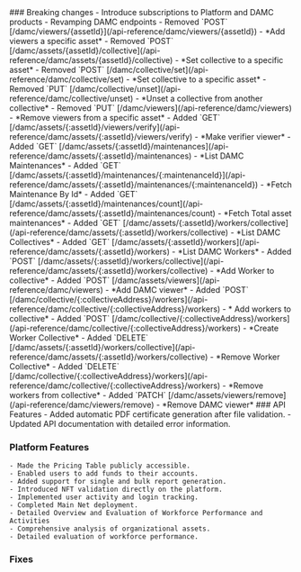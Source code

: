<Accordion title="August 2024">
  ### Breaking changes
    - Introduce subscriptions to Platform and DAMC products
    - Revamping DAMC endpoints
        - Removed `POST` [/damc/viewers/{assetId}](/api-reference/damc/viewers/{assetId}) - *Add viewers a specific asset*
        - Removed `POST` [/damc/assets/{assetId}/collective](/api-reference/damc/assets/{assetId}/collective) - *Set collective to a specific asset*
        - Removed `POST` [/damc/collective/set](/api-reference/damc/collective/set) - *Set collective to a specific asset*
        - Removed `PUT` [/damc/collective/unset](/api-reference/damc/collective/unset) - *Unset a collective from another collective*
        - Removed `PUT` [/damc/viewers](/api-reference/damc/viewers) - *Remove viewers from a specific asset*
        - Added `GET` [/damc/assets/{:assetId}/viewers/verify](/api-reference/damc/assets/{:assetId}/viewers/verify) - *Make verifier viewer*
        - Added `GET` [/damc/assets/{:assetId}/maintenances](/api-reference/damc/assets/{:assetId}/maintenances) - *List DAMC Maintenances*
        - Added `GET` [/damc/assets/{:assetId}/maintenances/{:maintenanceId}](/api-reference/damc/assets/{:assetId}/maintenances/{:maintenanceId}) - *Fetch Maintenance By Id*
        - Added `GET` [/damc/assets/{:assetId}/maintenances/count](/api-reference/damc/assets/{:assetId}/maintenances/count) - *Fetch Total asset maintenances*
        - Added `GET` [/damc/assets/{:assetId}/workers/collective](/api-reference/damc/assets/{:assetId}/workers/collective) - *List DAMC Collectives*
        - Added `GET` [/damc/assets/{:assetId}/workers](/api-reference/damc/assets/{:assetId}/workers) - *List DAMC Workers*
        - Added `POST` [/damc/assets/{:assetId}/workers/collective](/api-reference/damc/assets/{:assetId}/workers/collective) - *Add Worker to collective*
        - Added `POST` [/damc/assets/viewers](/api-reference/damc/viewers) - *Add DAMC viewer*
        - Added `POST` [/damc/collective/{:collectiveAddress}/workers](/api-reference/damc/collective/{:collectiveAddress}/workers) - * Add workers to collective*
        - Added `POST` [/damc/collective/{:collectiveAddress}/workers](/api-reference/damc/collective/{:collectiveAddress}/workers) - *Create Worker Collective*
        - Added `DELETE` [/damc/assets/{:assetId}/workers/collective](/api-reference/damc/assets/{:assetId}/workers/collective) - *Remove Worker Collective*
        - Added `DELETE` [/damc/collective/{:collectiveAddress}/workers](/api-reference/damc/collective/{:collectiveAddress}/workers) - *Remove workers from collective*
        - Added `PATCH` [/damc/assets/viewers/remove](/api-reference/damc/viewers/remove) - *Remove DAMC viewer*
  ### API Features
    - Added automatic PDF certificate generation after file validation.
    - Updated API documentation with detailed error information.

  ### Platform Features
    - Made the Pricing Table publicly accessible.
    - Enabled users to add funds to their accounts.
    - Added support for single and bulk report generation.
    - Introduced NFT validation directly on the platform.
    - Implemented user activity and login tracking.
    - Completed Main Net deployment.
    - Detailed Overview and Evaluation of Workforce Performance and Activities
    - Comprehensive analysis of organizational assets.
    - Detailed evaluation of workforce performance.

  ### Fixes
    
</Accordion>
